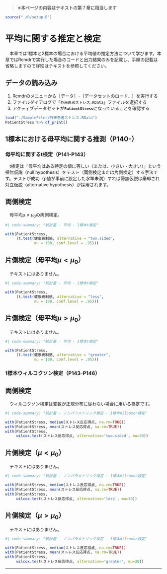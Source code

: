 > **※本ページの内容はテキストの第７章に相当します**

```r
source("./R/setup.R")
```


# 平均に関する推定と検定
　本章では1標本と2標本の場合における平均値の推定方法について学びます。本章ではRcmdrで実行した場合のコードと出力結果のみを記載し、手順の記載は省略しますので詳細はテキストを参照してください。


:::{.callout-note collapse="false"}
## データの読み込み

1. Rcmdrのメニューから［データ］-［データセットのロード...］を実行する
1. ファイルダイアログで「`外来患者ストレス.RData`」ファイルを選択する
1. アクティブデータセットが**`PatientStress`**になっていることを確認する

:::

```r
load("./SampleFiles/外来患者ストレス.RData")
PatientStress %>% df_print()
```


## 1標本における母平均に関する推測（P140-）

### 母平均に関するt検定（P141-P143）
　t検定は「母平均はある特定の値に等しい（または、小さい・大きい）」という帰無仮説（null hypothesis）をテスト（両側検定または片側検定）する手法です。テストが成功（p値が事前に設定した水準未満）すれば帰無仮説は棄却され対立仮説（alternative hypothesis）が採用されます。


::: {.panel-tabset}
## 両側検定
　母平均$\mu \ne \mu_0$の両側検定。
```r
#| code-summary: "統計量 - 平均 - 1標本t検定"

with(PatientStress,
     (t.test(健康統制感, alternative = "two.sided",
             mu = 100, conf.level = .95)))
```

## 片側検定（母平均$\mu \lt \mu_0$）
　テキストにはありません。
```r
#| code-summary: "統計量 - 平均 - 1標本t検定"

with(PatientStress,
     (t.test(健康統制感, alternative = "less",
             mu = 100, conf.level = .95)))
```

## 片側検定（母平均$\mu \gt \mu_0$）
　テキストにはありません。
```r
#| code-summary: "統計量 - 平均 - 1標本t検定"

with(PatientStress,
     (t.test(健康統制感, alternative = "greater",
             mu = 100, conf.level = .95)))
```
:::


### 1標本ウィルコクソン検定（P143-P146）
::: {.panel-tabset}
## 両側検定
　ウィルコクソン検定は変数が正規分布に従わない場合に用いる検定です。
```r
#| code-summary: "統計量 - ノンパラメトリック検定 - 1標本Wilcoxon検定"

with(PatientStress, median(ストレス反応得点, na.rm=TRUE))
with(PatientStress, mean(ストレス反応得点, na.rm=TRUE))
with(PatientStress,
     wilcox.test(ストレス反応得点, alternative='two.sided', mu=30))
```

## 片側検定（$\mu \lt \mu_0$）
　テキストにはありません。
```r
#| code-summary: "統計量 - ノンパラメトリック検定 - 1標本Wilcoxon検定"

with(PatientStress, median(ストレス反応得点, na.rm=TRUE))
with(PatientStress, mean(ストレス反応得点, na.rm=TRUE))
with(PatientStress,
     wilcox.test(ストレス反応得点, alternative='less', mu=30))
```

## 片側検定（$\mu \gt \mu_0$）
　テキストにはありません。
```r
#| code-summary: "統計量 - ノンパラメトリック検定 - 1標本Wilcoxon検定"

with(PatientStress, median(ストレス反応得点, na.rm=TRUE))
with(PatientStress, mean(ストレス反応得点, na.rm=TRUE))
with(PatientStress,
     wilcox.test(ストレス反応得点, alternative='greater', mu=30))
```
:::



:::{.callout-tip collapse="true"}

:::



---
